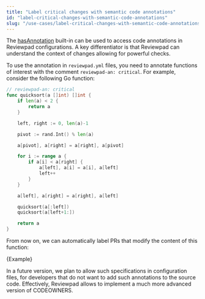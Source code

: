 ```yaml
---
title: "Label critical changes with semantic code annotations"
id: "label-critical-changes-with-semantic-code-annotations"
slug: "/use-cases/label-critical-changes-with-semantic-code-annotations"
---
```



The [hasAnnotation](/guides/built-ins#hasannotation) built-in can be used to access code annotations in Reviewpad configurations. A key differentiator is that Reviewpad can understand the context of changes allowing for powerful checks.

To use the annotation in `reviewpad.yml` files, you need to annotate functions of interest with the comment `reviewpad-an: critical`. For example, consider the following Go function:

```go
// reviewpad-an: critical
func quicksort(a []int) []int {
    if len(a) < 2 {
        return a
    }

    left, right := 0, len(a)-1

    pivot := rand.Int() % len(a)

    a[pivot], a[right] = a[right], a[pivot]

    for i := range a {
        if a[i] < a[right] {
            a[left], a[i] = a[i], a[left]
            left++
        }
    }

    a[left], a[right] = a[right], a[left]

    quicksort(a[:left])
    quicksort(a[left+1:])

    return a
}
```

From now on, we can automatically label PRs that modify the content of this function:

<CodeBlock language="yml" title="reviewpad.yml">{Example}</CodeBlock>

In a future version, we plan to allow such specifications in configuration files, for developers that do not want to add such annotations to the source code. Effectively, Reviewpad allows to implement a much more advanced version of CODEOWNERS.
